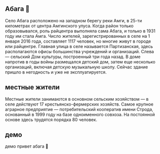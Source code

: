

## Абага 🧭

Село Абага расположено на западном берегу реки Амги, в 25-ти километрах от центра Амгинского улуса. Когда район только образовывался, роль райцентра выполняла сама Абага, и только в 1931 году им стала Амга. Число жителей, зарегистрированных в селе на 1 января 2016 года, составляет 1117 человек, но многие живут в городе или райцентре.
Главная улица в селе называется Партизанская, здесь располагаются офисы большинства учреждений и организаций. Слева — сельский Дом культуры, построенный три года назад. В доме напротив в годы войны размещался детский дом, затем еще несколько организаций, включая детскую музыкальную школу. Сейчас здание пришло в негодность и уже не эксплуатируется.



<Screenshot src={customThemeImage} alt="Custom theme" />

## местные жители
Местные жители занимаются в основном сельским хозяйством — в селе действуют 17 крестьянско-фермерских хозяйств. Самое крупное аграрное предприятие — потребительский кооператив имени Строда, основанный в 1999 году на базе одноименного совхоза. На постоянной основе здесь трудятся порядка 80 человек.




## демо
демо
привет абага 🦷
